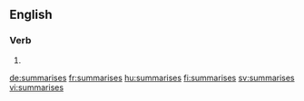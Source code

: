 ==English==

===Verb===
{{head|en|verb form}}

# {{en-third-person singular of|summarise}}

[[de:summarises]]
[[fr:summarises]]
[[hu:summarises]]
[[fi:summarises]]
[[sv:summarises]]
[[vi:summarises]]